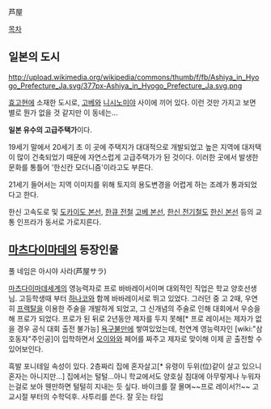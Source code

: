 芦屋

[[목차]]
== 일본의 도시 ==
http://upload.wikimedia.org/wikipedia/commons/thumb/f/fb/Ashiya_in_Hyogo_Prefecture_Ja.svg/377px-Ashiya_in_Hyogo_Prefecture_Ja.svg.png

[[효고]]현에 소재한 도시로, [[고베]]와 [[니시노미야]] 사이에 끼어 있다. 이런 것만 가지고 보면 별로 뭔가 없을 것 같지만 이 동네는...

'''일본 유수의 고급주택가'''이다.

19세기 말에서 20세기 초 이 곳에 주택지가 대대적으로 개발되었고 높은 지역에 대저택이 많이 건축되었기 때문에 자연스럽게 고급주택가가 된 것이다. 이러한 곳에서 발생한 문화를 통틀어 '한신칸 모더니즘'이라고도 부른다.

21세기 들어서는 지역 이미지를 위해 토지의 용도변경을 어렵게 하는 조례가 통과되었다고 한다.

한신 고속도로 및 [[도카이도 본선]], [[한큐 전철]] [[고베 본선]], [[한신 전기철도]] [[한신 본선]] 등의 교통 인프라가 동서로 가로지른다.

== [[마츠다이마데]]의 등장인물 ==
풀 네임은 아시야 사라(芦屋サラ)

[[마츠다이마데]]세계의 영능력자로 프로 바바레이서이며 대외적인 직업은 학교 양호선생님.
고등학생때 부터 [[하나코]]와 함께 바바레이서로 뛰고 있었다.
그러던 중 고 2때, 우연히 [[프랙탈]]을 이용한 주술을 개발하게 되었고, 그 신개념의 주술로 인해 대회에서 우승을 해 프로가 되었다.
프로가 된 뒤로 2년동안 제자를 두지 못해[* 프로 레이서는 제자가 없을 경우 공식 대회 출전 불가능] [[욕구불만]]에 쌓여있었는데, 천연계 영능력자인 [wiki:"삼호동자"주인공]이 입학하면서 [[오이와]]와 페어를 짜주고 제자로 맞이해 이제 곧 출전할 수 있어보인다.

흑발 포니테일 속성이 있다. 2층짜리 집에 혼자살고[* 유령이 두위(位)같이 살고 있으니 혼자는 아니지만...] 집에서는 털털...아니 학교에서도 양호실 침대에 아무렇게나 누워자는걸로 보아 웬만하면 털털히 지내는 듯 싶다. 바이크를 잘 몰며~~프로 레이서?!~~ 고교시절 부터의 수학덕후. 사투리를 쓴다. 잘 웃는 타입
